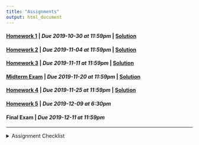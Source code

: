 ```yaml
---
title: "Assignments"
output: html_document
---
```


#### [Homework 1](https://rstudio.cloud/spaces/36306/project/642824){target="_blank"} | *Due 2019-10-30 at 11:59pm* | [Solution](https://rstudio.cloud/spaces/36306/project/668101){target="_blank"}
#### [Homework 2](https://rstudio.cloud/spaces/36306/project/659054){target="_blank"} | *Due 2019-11-04 at 11:59pm* | [Solution](https://rstudio.cloud/spaces/36306/project/707563){target="_blank"}
#### [Homework 3](https://rstudio.cloud/spaces/36306/project/664603){target="_blank"} | *Due 2019-11-11 at 11:59pm* | [Solution](https://rstudio.cloud/spaces/36306/project/728379){target="_blank"}
#### [Midterm Exam](https://rstudio.cloud/spaces/36306/project/728374){target="_blank"} | *Due 2019-11-20 at 11:59pm* | [Solution](https://rstudio.cloud/spaces/36306/project/773587){target="_blank"}
#### [Homework 4](https://rstudio.cloud/spaces/36306/project/664614){target="_blank"} | *Due 2019-11-25 at 11:59pm* | [Solution](https://rstudio.cloud/spaces/36306/project/773604){target="_blank"}
#### [Homework 5](https://rstudio.cloud/spaces/36306/project/664618){target="_blank"} | *Due 2019-12-09 at 6:30pm*
#### Final Exam | *Due 2019-12-11 at 11:59pm*

---
<details>
<summary>Assignment Checklist
</summary>

1. Login to [RStudio Cloud](https://rstudio.cloud/)
2. Navigate to the course workspace
3. Click on the homework assignment
4. Click Start or Continue, whichever appears at the top of the assignment
5. Look at `README.md` for homework instructions
6. Make the needed changes to your project (do not make changes after the due date)
</details>